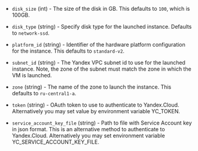 <!-- Code generated from the comments of the Config struct in post-processor/yandex-export/post-processor.go; DO NOT EDIT MANUALLY -->

-   `disk_size` (int) - The size of the disk in GB. This defaults to `100`, which is 100GB.
    
-   `disk_type` (string) - Specify disk type for the launched instance. Defaults to `network-ssd`.
    
-   `platform_id` (string) - Identifier of the hardware platform configuration for the instance. This defaults to `standard-v2`.
    
-   `subnet_id` (string) - The Yandex VPC subnet id to use for
    the launched instance. Note, the zone of the subnet must match the
    zone in which the VM is launched.
    
-   `zone` (string) - The name of the zone to launch the instance.  This defaults to `ru-central1-a`.
    
-   `token` (string) - OAuth token to use to authenticate to Yandex.Cloud. Alternatively you may set
    value by environment variable YC_TOKEN.
    
-   `service_account_key_file` (string) - Path to file with Service Account key in json format. This
    is an alternative method to authenticate to Yandex.Cloud. Alternatively you may set environment variable
    YC_SERVICE_ACCOUNT_KEY_FILE.
    